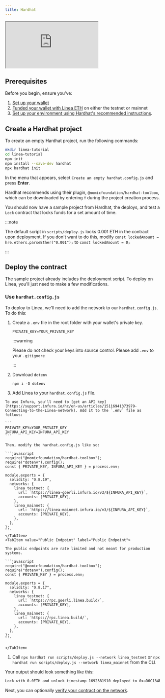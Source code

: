 ```yaml
---
title: Hardhat
---
```



<div class="center-container">
    <div class="video-container">
      <iframe
        class="video-iframe"
        src="https://www.youtube.com/embed/cZ4F2uDBl_A"
        title="How to deploy a smart contract on Linea with Hardhat"
        allow="accelerometer; autoplay; clipboard-write; encrypted-media; gyroscope; picture-in-picture; web-share"
        allowFullScreen></iframe>
    </div>
</div>

## Prerequisites

Before you begin, ensure you've:

1. [Set up your wallet](../../../use-mainnet/set-up-your-wallet.mdx)
2. [Funded your wallet with Linea ETH](../../../use-mainnet/fund.mdx) on either the testnet or mainnet
3. [Set up your environment using Hardhat's recommended instructions](https://hardhat.org/tutorial/setting-up-the-environment#2.-setting-up-the-environment).

## Create a Hardhat project

To create an empty Hardhat project, run the following commands:

```bash
mkdir linea-tutorial
cd linea-tutorial
npm init
npm install --save-dev hardhat
npx hardhat init
```

In the menu that appears, select `Create an empty hardhat.config.js` and press **Enter**.

Hardhat recommends using their plugin, `@nomicfoundation/hardhat-toolbox`, which can be downloaded by entering `Y` during the project creation process.

You should now have a sample project from Hardhat, the deploys, and test a `Lock` contract that locks funds for a set amount of time.

:::note


The default script in `scripts/deploy.js` locks 0.001 ETH in the contract upon deployment. If you don't want to do this, modify `const lockedAmount = hre.ethers.parseEther("0.001");` to `const lockedAmount = 0;`

:::

## Deploy the contract

The sample project already includes the deployment script. To deploy on Linea, you'll just need to make a few modifications.

### Use `hardhat.config.js`

To deploy to Linea, we'll need to add the network to our `hardhat.config.js`. To do this:

1. Create a `.env` file in the root folder with your wallet's private key.

   ```
   PRIVATE_KEY=YOUR_PRIVATE_KEY
   ```

   :::warning

   Please do not check your keys into source control. Please add `.env` to your `.gitignore`

   :::

1. Download `dotenv`
   ```
   npm i -D dotenv
   ```
1. Add Linea to your `hardhat.config.js` file.

  <Tabs className="my-tabs">
    <TabItem value="Infura" label="Infura" default>

    To use Infura, you'll need to [get an API key](https://support.infura.io/hc/en-us/articles/15116941373979-Connecting-to-the-Linea-network). Add it to the `.env` file as follows:

    ```
    PRIVATE_KEY=YOUR_PRIVATE_KEY
    INFURA_API_KEY=INFURA_API_KEY
    ```

    Then, modify the hardhat.config.js like so:

    ```javascript
    require("@nomicfoundation/hardhat-toolbox");
    require("dotenv").config();
    const { PRIVATE_KEY, INFURA_API_KEY } = process.env;

    module.exports = {
      solidity: "0.8.19",
      networks: {
        linea_testnet: {
          url: `https://linea-goerli.infura.io/v3/${INFURA_API_KEY}`,
          accounts: [PRIVATE_KEY],
        },
        linea_mainnet: {
          url: `https://linea-mainnet.infura.io/v3/${INFURA_API_KEY}`,
          accounts: [PRIVATE_KEY],
        },
      },
    };
    ```
    </TabItem>
    <TabItem value="Public Endpoint" label="Public Endpoint">

    The public endpoints are rate limited and not meant for production systems.

    ```javascript
    require("@nomicfoundation/hardhat-toolbox");
    require("dotenv").config();
    const { PRIVATE_KEY } = process.env;

    module.exports = {
      solidity: "0.8.17",
      networks: {
        linea_testnet: {
          url: `https://rpc.goerli.linea.build/`,
          accounts: [PRIVATE_KEY],
        },
        linea_mainnet: {
          url: `https://rpc.linea.build/`,
          accounts: [PRIVATE_KEY],
        },
      },
    };
    ```

    </TabItem>

  </Tabs>

1. Call `npx hardhat run scripts/deploy.js --network linea_testnet` or `npx hardhat run scripts/deploy.js --network linea_mainnet` from the CLI.

Your output should look something like this:

```bash
Lock with 0.0ETH and unlock timestamp 1692381910 deployed to 0xaD6C134BD9EA1E174CC8EA77755BF79C86148d38
```

Next, you can optionally [verify your contract on the network](../verify-smart-contract/hardhat.md).
